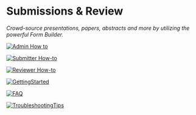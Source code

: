 # Submissions & Review

*Crowd-source presentations, papers, abstracts and more by utilizing the powerful Form Builder.*

[![Admin How to](./../resources/sections/AdminHt.svg)](./Submissions-Review/Admin-Howto.mdx)

[![Submitter How-to](./../resources/sections/SubmitterHt.svg)](./Submissions-Review/Submitter-Howto.mdx)

[![Reviewer How-to](./../resources/sections/ReviewerHt.svg)](./Submissions-Review/Reviewer-Howto.mdx)

[![GettingStarted](./../resources/sections/GettingStarted.svg)](./Submissions-Review/GettingStarted.mdx)

[![FAQ](./../resources/sections/FAQ.svg)](./Submissions-Review/FAQ.mdx)

[![TroubleshootingTips](./../resources/sections/TroubleshootingTips.svg)](./Submissions-Review/TroubleshootingTips.mdx)

